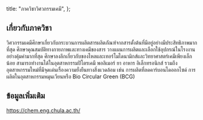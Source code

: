 
  title: "ภาควิชาวิศวกรรมเคมี",
};

<MajorHeader major={Major.ALL[10]} />

## เกี่ยวกับภาควิชา

วิศวกรรมเคมีศึกษาเกี่ยวกับกระบวนการผลิตสารผลิตภัณฑ์จากสารตั้งต้นที่มีอยู่อย่างมีประสิทธิภาพมากที่สุด ศึกษาคุณสมบัติทางกายภาพและทางเคมีของสาร วางแผนการผลิตและเลือกใช้อุปกรณ์ในโรงงานอย่างคุ้มค่ามากที่สุด ศึกษาลงลึกเกี่ยวกับของไหลและเทอร์โมไดนามิกส์และวิทยาศาสตร์เคมีเพียงเล็กน้อย สามารถทำงานได้ในอุตสาหกรรมปิโตรเคมี พอลิเมอร์ ยา อาหาร อิเล็กทรอนิกส์ รวมถึงอุตสาหกรรมใหม่ที่มีจุดเด่นเรื่องความยั่งยืนทางสิ่งแวดล้อม เช่น การผลิตที่ลดคาร์บอนไดออกไซด์ การผลิตในอุตสาหกรรมหมุนเวียนหรือ Bio Circular Green (BCG)

## ข้อมูลเพิ่มเติม

<a href="https://chem.eng.chula.ac.th/" target="_blank">
  https://chem.eng.chula.ac.th/
</a>
